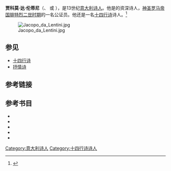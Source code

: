 '''贾科莫·达·伦蒂尼'''（{{lang-it|Jacopo da Lentini}}、{{lang|it|Giacomo da Lentini}} 或 {{lang|it|Giàcumu da Lintini}}），是13世纪[[意大利|意大利]][[诗人|诗人]]。他是{{tsl|en|Sicilian School|西西里学校}}的资深诗人，[[神圣罗马帝国|神圣罗马帝国]][[腓特烈二世_(神圣罗马帝国)|腓特烈二世时期]]的一名公证员。他还是一名[[十四行诗|十四行诗]]诗人。<ref>{{Cite web |url=http://www.britannica.com/EBchecked/topic/232894/Giacomo-da-Lentini |title="Giacomo Da Lentini." |accessdate=2013-08-11 |archive-date=2015-04-22 |archive-url=https://web.archive.org/web/20150422224321/http://www.britannica.com/EBchecked/topic/232894/Giacomo-Da-Lentini |dead-url=no }}</ref>

[[File:Jacopo_da_Lentini.jpg|thumb]]

==参见==
*[[十四行诗|十四行诗]]
*[[抒情诗|抒情诗]]
==参考链接==
{{reflist}}

==参考书目==
{{refbegin|2}}
*{{cite book|title=Giacomo da Lentini. Poesie|year=1979|editor=R. Antonelli|location=Rome|chapter=Sonetti}}
*{{cite book|title=Cassell dictionary of Italian literature|year=1996|publisher=Continuum |isbn=978-0-304-70464-4|editor=Peter Bondanella, Julia Conaway Bondanella|accessdate=3 October 2010}}
*{{cite web|title=Giacomo Da Lentini|url=http://www.britannica.com/EBchecked/topic/232894/Giacomo-da-Lentini|publisher=[[Encyclopædia_Britannica|Encyclopædia Britannica]]|accessdate=3 October 2010|archive-date=2015-04-22|archive-url=https://web.archive.org/web/20150422224321/http://www.britannica.com/EBchecked/topic/232894/Giacomo-Da-Lentini|dead-url=no}}
*{{cite book|last=Kleinhenz|first=Christopher|title=The early Italian sonnet: the first century (1220-1321)|year=1986|publisher=Milella|isbn=978-88-7048-122-8}}
*{{cite book|last=Ploom|first=Ular|title=Quest and fulfilment in the 13th century Italian love lyric: an idea of medieval cognitive poetics |year=2000|publisher=Aleksandra|isbn=978-9985-9077-2-6}}
{{refend}}

{{Authority control}}
[[Category:意大利诗人|Category:意大利诗人]]
[[Category:十四行诗诗人|Category:十四行诗诗人]]